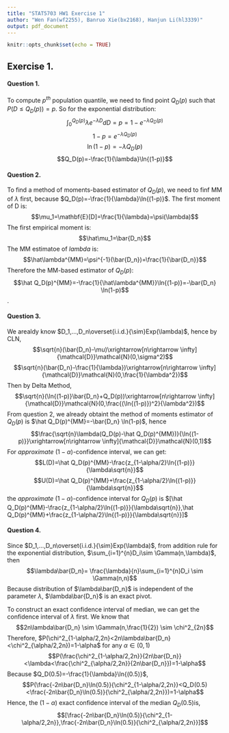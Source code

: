 ```yaml
---
title: "STAT5703 HW1 Exercise 1"
author: "Wen Fan(wf2255), Banruo Xie(bx2168), Hanjun Li(hl3339)"
output: pdf_document
---
```


```r
knitr::opts_chunk$set(echo = TRUE)
```

## Exercise 1.
#### Question 1.
To compute $p^{th}$ population quantile, we need to find point $Q_D(p)$ such that $P(D\leq Q_D(p))=p$. So for the exponential distribution:
$$\int_{0}^{Q_D(p)}\lambda e^{-\lambda D}dD=p=1-e^{-\lambda Q_D(p)}$$
$$1-p=e^{-\lambda Q_D(p)}$$
$$\ln(1-p)=-\lambda Q_D(p)$$
$$Q_D(p)=-\frac{1}{\lambda}\ln{(1-p)}$$

#### Question 2.
To find a method of moments-based estimator of $Q_D(p)$, we need to finf MM of $\lambda$ first, because $Q_D(p)=-\frac{1}{\lambda}\ln{(1-p)}$.
The first moment of D is:
$$\mu_1=\mathbf{E}[D]=\frac{1}{\lambda}=\psi(\lambda)$$
The first empirical moment is:
$$\hat\mu_1=\bar{D_n}$$
The MM estimatoe of $lambda$ is:
$$\hat\lambda^{MM}=\psi^{-1}(\bar{D_n})=\frac{1}{\bar{D_n}}$$
Therefore the MM-based estimator of $Q_D(p)$:
$$\hat Q_D(p)^{MM}=-\frac{1}{\hat\lambda^{MM}}\ln{(1-p)}=-\bar{D_n} \ln(1-p)$$.

#### Question 3.
We arealdy know $D_1,...,D_n\overset{i.i.d.}{\sim}Exp(\lambda)$, hence by CLN,
$$\sqrt{n}(\bar{D_n}-\mu)\xrightarrow[n\rightarrow \infty]{\mathcal{D}}\mathcal{N}(0,\sigma^2)$$
$$\sqrt{n}(\bar{D_n}-\frac{1}{\lambda})\xrightarrow[n\rightarrow \infty]{\mathcal{D}}\mathcal{N}(0,\frac{1}{\lambda^2})$$
Then by Delta Method,
$$\sqrt{n}(\ln{(1-p)}\bar{D_n}+Q_D(p))\xrightarrow[n\rightarrow \infty]{\mathcal{D}}\mathcal{N}(0,\frac{(\ln{(1-p)})^2}{\lambda^2})$$
From question 2, we already obtaint the method of moments estimator of $Q_D(p)$ is $\hat Q_D(p)^{MM}=-\bar{D_n} \ln(1-p)$, hence
$$\frac{\sqrt{n}\lambda(Q_D(p)-\hat Q_D(p)^{MM})}{\ln{(1-p)}}\xrightarrow[n\rightarrow \infty]{\mathcal{D}}\mathcal{N}(0,1)$$
For $approximate\ (1-\alpha)$-confidence interval, we can get:
$$L(D)=\hat Q_D(p)^{MM}-\frac{z_{1-\alpha/2}\ln{(1-p)}}{\lambda\sqrt{n}}$$
$$U(D)=\hat Q_D(p)^{MM}+\frac{z_{1-\alpha/2}\ln{(1-p)}}{\lambda\sqrt{n}}$$
the $approximate\ (1-\alpha)$-confidence interval for $Q_D(p)$ is $[\hat Q_D(p)^{MM}-\frac{z_{1-\alpha/2}\ln{(1-p)}}{\lambda\sqrt{n}},\hat Q_D(p)^{MM}+\frac{z_{1-\alpha/2}\ln{(1-p)}}{\lambda\sqrt{n}}]$

#### Question 4.
Since $D_1,...,D_n\overset{i.i.d.}{\sim}Exp(\lambda)$, from addition rule for the exponential distribution, $\sum_{i=1}^{n}D_i\sim \Gamma(n,\lambda)$, then $$\lambda\bar{D_n}= \frac{\lambda}{n}\sum_{i=1}^{n}D_i \sim \Gamma(n,n)$$
Because distribution of $\lambda\bar{D_n}$ is independent of the parameter $\lambda$, $\lambda\bar{D_n}$ is an exact pivot.

To construct an exact confidence interval of median, we can get the confidence interval of $\lambda$ first. We know that 
$$2n\lambda\bar{D_n} \sim \Gamma(n,\frac{1}{2})  \sim \chi^2_{2n}$$
Therefore, $P(\chi^2_{1-\alpha/2,2n}<2n\lambda\bar{D_n}<\chi^2_{\alpha/2,2n})=1-\alpha$ for any $\alpha\in(0,1)$
$$P(\frac{\chi^2_{1-\alpha/2,2n}}{2n\bar{D_n}}<\lambda<\frac{\chi^2_{\alpha/2,2n}}{2n\bar{D_n}})=1-\alpha$$
Because $Q_D(0.5)=-\frac{1}{\lambda}\ln{(0.5)}$,
$$P(\frac{-2n\bar{D_n}\ln(0.5)}{\chi^2_{1-\alpha/2,2n}}<Q_D(0.5)<\frac{-2n\bar{D_n}\ln(0.5)}{\chi^2_{\alpha/2,2n}})=1-\alpha$$
Hence, the $(1-\alpha)$ exact confidence interval of the median $Q_D(0.5)$is,
$$[\frac{-2n\bar{D_n}\ln(0.5)}{\chi^2_{1-\alpha/2,2n}},\frac{-2n\bar{D_n}\ln(0.5)}{\chi^2_{\alpha/2,2n}}]$$